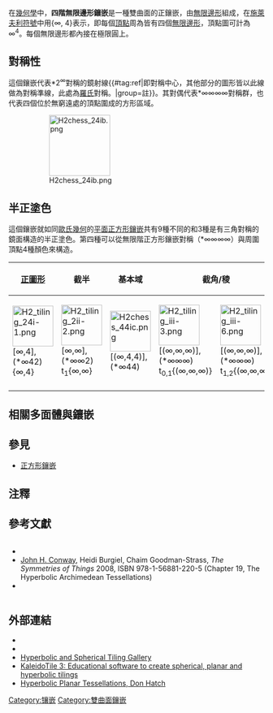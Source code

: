 {{Polyhedronbox
| name =  四階無限邊形鑲嵌
| imagename =  H2 tiling 24i-1.png
| rotating =  H2 tiling 24i-1.png
| rinfo = 龐加萊圓盤模型
| Type = 雙曲正鑲嵌
| Coxeter_diagram =  {{CDD|node_1|infin|node|4|node}}<br>{{CDD|node|infin|node_1|infin|node}}<br>{{CDD|labelinfin|branch_11|split2-ii|node}}
| Schläfli = {∞,4}<br>r{∞,∞}<BR>t{(∞,∞,∞)}<br>t<sub>0,1,2,3</sub>{(∞,∞,∞,∞)}
| Wythoff = 4 | ∞ 2<BR>2 | ∞ ∞<BR>∞ ∞ | ∞
| Symmetry_group = [∞,4], (*∞42)<BR>[∞,∞], (*∞∞2)<BR>[(∞,∞,∞)], (*∞∞∞)<BR>(*∞∞∞∞)
| Rotation_group = 
| Vertice_type = ∞<sup>4</sup>
| dual =  [[無限階正方形鑲嵌|無限階正方形鑲嵌]]
| Properties = [[Vertex-transitive|Vertex-transitive]]、 [[edge-transitive|edge-transitive]]、 [[face-transitive|face-transitive]] 
| 3d_image = 
| 3d_image_info = 
| dual_image =  H2 tiling 24i-4.png
| vfigimage = 
}}
在[[幾何學|幾何學]]中，'''四階無限邊形鑲嵌'''是一種雙曲面的正鑲嵌，由[[無限邊形|無限邊形]]組成，在[[施萊夫利符號|施萊夫利符號]]中用{∞, 4}表示，即每個[[頂點_(幾何)|頂點]]周為皆有四個[[無限邊形|無限邊形]]，頂點圖可計為∞<sup>4</sup>。每個無限邊形都內接在極限圓上。

== 對稱性 ==
這個鑲嵌代表*2<sup>∞</sup>對稱的鏡射線{{#tag:ref|即對稱中心，其他部分的圖形皆以此線做為對稱準線，此處為[[羅氏幾何|羅氏]]對稱。|group=註}}。其對偶代表{{en-link|轨形符号|Orbifold notation}}*∞∞∞∞對稱群，也代表四個位於無窮遠處的頂點圍成的方形區域。
: [[File:H2chess_24ib.png|120px]]

== 半正塗色 ==
這個鑲嵌就如同[[歐氏幾何|歐氏幾何]]的[[平面_(数学)|平面]][[正方形鑲嵌|正方形鑲嵌]]共有9種不同的{{link-en|半正涂色|Uniform coloring}}和3種是有三角對稱的鏡面構造的半正塗色。第四種可以從無限階正方形鑲嵌對稱（*∞∞∞∞）與周圍頂點4種顏色來構造。
{|class=wikitable
![[正圖形|正圖形]]
!截半
!基本域
!colspan=3|截角/稜
!大/小斜方截半<BR>(<small>Omnitruncation</small>)
|- align=center
|[[File:H2_tiling_24i-1.png|80px]]<BR>[∞,4], (*∞42)<BR>{∞,4}
|[[File:H2_tiling_2ii-2.png|80px]]<BR>[∞,∞], (*∞∞2)<BR>t<sub>1</sub>{∞,∞}
|[[File:H2chess_44ic.png|80px]]<BR>[(∞,4,4)], (*∞44)
|[[File:H2_tiling_iii-3.png|80px]]<BR>[(∞,∞,∞)], (*∞∞∞)<BR>t<sub>0,1</sub>{(∞,∞,∞)}
|[[File:H2_tiling_iii-6.png|80px]]<BR>[(∞,∞,∞)], (*∞∞∞)<BR>t<sub>1,2</sub>{(∞,∞,∞)}
|[[File:H2_tiling_iii-5.png|80px]]<BR>[(∞,∞,∞)], (*∞∞∞)<BR>t<sub>0,2</sub>{(∞,∞,∞)}
|[[File:Uniform_tiling_iiii-t0123.png|80px]]<BR>(*∞∞∞∞)<BR>t<sub>0,1,2,3</sub>{(∞,∞,∞,∞)}
|-
!{{CDD|node_1|infin|node|4|node}}
!{{CDD|node|infin|node_1|infin|node}}
!{{CDD|labelinfin|branch|split2-44|node}}
!{{CDD|3|node_1|infin|node_1|infin|node|infin|3}}
!{{CDD|3|node_1|infin|node|infin|node_1|infin|3}}
!{{CDD|3|node|infin|node_1|infin|node_1|infin|3}}
!{{CDD|labelinfin|branch_11|iaib-cross|branch_11|labelinfin}}
|}

==相關多面體與鑲嵌==
{{四阶正镶嵌}}
== 參見 ==
{{Commons category|Order-4 apeirogonal tiling}}
*[[正方形鑲嵌|正方形鑲嵌]]
== 注釋 ==
{{reflist|group="註"|1}}

== 參考文獻 ==
<div class="reflist columns references-column-count references-column-count-2" style="{{column-count|2}} list-style-type: decimal;">
<references/>
* {{Cite book|title=The Beauty of Geometry: Twelve Essays|url=https://archive.org/details/beautyofgeometry0000coxe|year=1999|publisher=Dover Publications|lccn=99035678|isbn=0-486-40919-8|chapter=Chapter 10: Regular honeycombs in hyperbolic space}}
* [[John_Horton_Conway|John H. Conway]], Heidi Burgiel, Chaim Goodman-Strass, ''The Symmetries of Things'' 2008, ISBN 978-1-56881-220-5 (Chapter 19, The Hyperbolic Archimedean Tessellations)
* {{Cite book|title=The Beauty of Geometry: Twelve Essays|url=https://archive.org/details/beautyofgeometry0000coxe|year=1999|publisher=Dover Publications|lccn=99035678|isbn=0-486-40919-8|chapter=Chapter 10: Regular honeycombs in hyperbolic space}}
</div>

== 外部連結 ==
*{{MathWorld | urlname= HyperbolicTiling | title = Hyperbolic tiling}}
*{{MathWorld | urlname=PoincareHyperbolicDisk | title = Poincaré hyperbolic disk }}
* [http://bork.hampshire.edu/~bernie/hyper/ Hyperbolic and Spherical Tiling Gallery]{{Wayback|url=http://bork.hampshire.edu/~bernie/hyper/ |date=20130324095520 }}
* [http://geometrygames.org/KaleidoTile/index.html KaleidoTile 3: Educational software to create spherical, planar and hyperbolic tilings] {{Wayback|url=http://geometrygames.org/KaleidoTile/index.html |date=20210621190218 }}
* [http://www.plunk.org/~hatch/HyperbolicTesselations Hyperbolic Planar Tessellations, Don Hatch]{{Wayback|url=http://www.plunk.org/~hatch/HyperbolicTesselations |date=20170421011529 }}

{{正多邊形鑲嵌}}

[[Category:镶嵌|Category:镶嵌]]
[[Category:雙曲面鑲嵌|Category:雙曲面鑲嵌]]